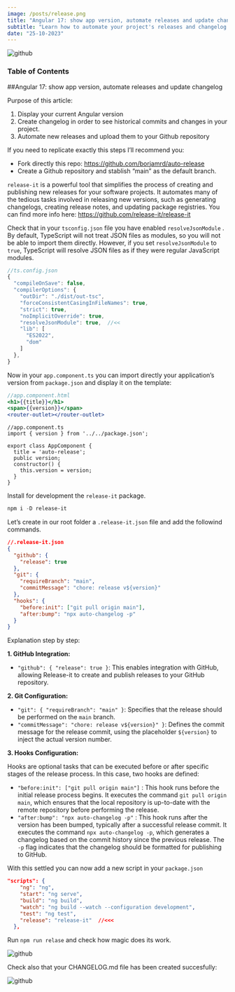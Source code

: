 ```yaml
---
image: /posts/release.png
title: "Angular 17: show app version, automate releases and update changelog"
subtitle: "Learn how to automate your project's releases and changelog while showing current version"
date: "25-10-2023"
---
```


![github](/posts/release.png "release")

### Table of Contents


##Angular 17: show app version, automate releases and update changelog

Purpose of this article:

1. Display your current Angular version
2. Create changelog in order to see historical commits and changes in your project.
3. Automate new releases and upload them to your Github repository


If you need to replicate exactly this steps I’ll recommend you:

- Fork directly this repo: https://github.com/borjamrd/auto-release
- Create a Github repository and stablish “main” as the default branch.


`release-it` is a powerful tool that simplifies the process of creating and publishing new releases for your software projects. It automates many of the tedious tasks involved in releasing new versions, such as generating changelogs, creating release notes, and updating package registries. You can find more info here: https://github.com/release-it/release-it

Check that in your `tsconfig.json` file you have enabled `resolveJsonModule` . By default, TypeScript will not treat JSON files as modules, so you will not be able to import them directly. However, if you set `resolveJsonModule` to `true`, TypeScript will resolve JSON files as if they were regular JavaScript modules.

```jsx
//ts.config.json
{
  "compileOnSave": false,
  "compilerOptions": {
    "outDir": "./dist/out-tsc",
    "forceConsistentCasingInFileNames": true,
    "strict": true,
    "noImplicitOverride": true,
    "resolveJsonModule": true,  //<<
    "lib": [
      "ES2022",
      "dom"
    ]
  },
}
```

Now in your `app.component.ts` you can import directly your application’s version from `package.json` and display it on the template:

```jsx
//app.component.html
<h1>{{title}}</h1>
<span>{{version}}</span>
<router-outlet></router-outlet>
```

```tsx
//app.component.ts
import { version } from '../../package.json';

export class AppComponent {
  title = 'auto-release';
  public version;
  constructor() {
    this.version = version;
  }
}
```

Install for development the `release-it` package.

```powershell
npm i -D release-it
```

Let’s create in our root folder a `.release-it.json` file and add the followind commands.

```json
//.release-it.json
{
  "github": {
    "release": true
  },
  "git": {
    "requireBranch": "main",
    "commitMessage": "chore: release v${version}"
  },
  "hooks": {
    "before:init": ["git pull origin main"],
    "after:bump": "npx auto-changelog -p"
  }
}
```

Explanation step by step:

**1. GitHub Integration:**

- `"github": { "release": true }`: This enables integration with GitHub, allowing Release-it to create and publish releases to your GitHub repository.

**2. Git Configuration:**

- `"git": { "requireBranch": "main" }`: Specifies that the release should be performed on the `main` branch.
- `"commitMessage": "chore: release v${version}" }`: Defines the commit message for the release commit, using the placeholder `${version}` to inject the actual version number.

**3. Hooks Configuration:**

Hooks are optional tasks that can be executed before or after specific stages of the release process. In this case, two hooks are defined:

- `"before:init": ["git pull origin main"]` : This hook runs before the initial release process begins. It executes the command `git pull origin main`, which ensures that the local repository is up-to-date with the remote repository before performing the release.
- `"after:bump": "npx auto-changelog -p"` : This hook runs after the version has been bumped, typically after a successful release commit. It executes the command `npx auto-changelog -p`, which generates a changelog based on the commit history since the previous release. The `-p` flag indicates that the changelog should be formatted for publishing to GitHub.

With this settled you can now add a new script in your `package.json` 

```json
"scripts": {
    "ng": "ng",
    "start": "ng serve",
    "build": "ng build",
    "watch": "ng build --watch --configuration development",
    "test": "ng test",
    "release": "release-it"  //<<<
  },
```

Run `npm run relase` and check how magic does its work.


![github](/posts/release2.png "release2")

Check also that your CHANGELOG.md file has been created succesfully:


![github](/posts/release3.png "release3")
